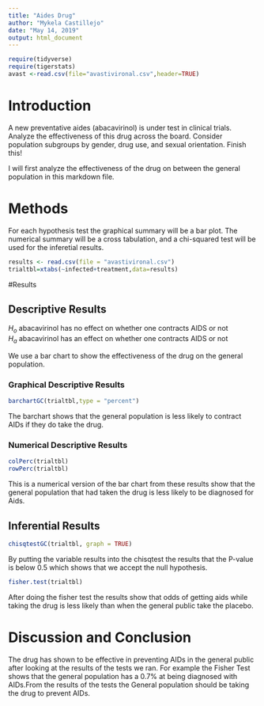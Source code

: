 ---
title: "Aides Drug"
author: "Mykela Castillejo"
date: "May 14, 2019"
output: html_document
---

```{r include=FALSE,echo=FALSE}
require(tidyverse)
require(tigerstats)
avast <-read.csv(file="avastivironal.csv",header=TRUE)
```

# Introduction

<!--In this section you explain what you are trying to show.  Where did the data come from?  What is the research or other question you are trying to answer?.  If you skimp in this section expect to be marked down in your grade. Paint a picture of the project a couple of paragraphs is expected!-->

A new  preventative aides (abacavirinol) is under test in clinical trials. Analyze the effectiveness of this drug across the board. Consider population subgroups by gender, drug use, and sexual orientation. Finish this!

I will first analyze the effectiveness of the drug on between the general population in this markdown file. 

# Methods

<!--Decide on your methods:  use "variable analysis" or other appropriate descriptors.  Make sure to choose at least one graphical method and at least one numerical method. Discuss what data manipulations may be needed for example subsetting or other binning procedures and what sort of graphical displays and inferential tools will be used!-->

For each hypothesis test the graphical summary will be a bar plot. The numerical summary will be a cross tabulation, and a chi-squared test will be used for the inferetial results.


```{r}
results <- read.csv(file = "avastivironal.csv")
trialtbl=xtabs(~infected+treatment,data=results)
```

#Results

<!--Divide this section into two sub-sections:  One for your descriptive  results and one for your inferential results.!-->

## Descriptive Results

$H_o$ abacavirinol has no effect on whether one contracts AIDS or not  
$H_a$ abacavirinol has an effect on whether one contracts AIDS or not

We use a bar chart to show the effectiveness of the drug on the general population.


### Graphical Descriptive Results

<!--Graphical results here.  Make sure to show your code.  Provide appropriate labels for axes, giving units if possible, and provide a good title for the graph, too.  Use the graphical results to describe the patterns if any that exist in the data as focused toward the research question. Bottom line is to explain the features of the graph that are relevant to conforming or departing to what is expected by your null hypothesis !-->

```{r}
barchartGC(trialtbl,type = "percent")
```

The barchart shows that the general population is less likely to contract AIDs if they do take the drug.

### Numerical Descriptive Results

<!--Numerical results go here. Use the numerical results to describe the patterns if any that exist in the data as focused toward the research question!-->


```{r}
colPerc(trialtbl)
rowPerc(trialtbl)
```

This is a numerical version of the bar chart from these results show that the general population that had taken the drug is less likely to be diagnosed for Aids.

## Inferential Results

<!--State hypothesis clearly.  Make sure your discussion of the inferential test covers all the aspects that the test output produces, such as test statistic, p-value etc.  Make a decision about the null hypothesis, explain the assumptions on which the selected test/procedure was based, and why the chosen procedure satisfys the assumptions and is appropriate to answer the research question!-->

```{r}
chisqtestGC(trialtbl, graph = TRUE)
```

By putting the variable results into the chisqtest the results that the P-value is below 0.5 which shows that we accept the null hypothesis.

```{r}
fisher.test(trialtbl)
```

After doing the fisher test the results show that odds of getting aids while taking the drug is less likely than when the general public take the placebo.  

# Discussion and Conclusion

<!--Discussion and conclusion here.  If you found a relationship be sure to consider whether the relationship occurs because one of the variavbles causes the other, or whether they perhasps are related for some other reason.  Watch the chapter 6 videos from the GeorgeTown videos collection.!-->
<Summarise your results as to the effectiveness of the vaccine with explanations that could be understood by your mom>
The drug has shown to be effective in preventing AIDs in the general public after looking at the results of the tests we ran. For example the Fisher Test shows that the general population has a 0.7% at being diagnosed with AIDs.From the results of the tests the General population should be taking the drug to prevent AIDs. 

